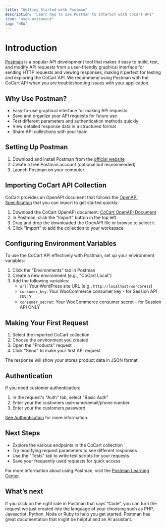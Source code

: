```yaml
---
title: "Getting Started with Postman"
description: "Learn how to use Postman to interact with CoCart API"
icon: "user-astronaut"
tag: "NEW"
---
```


# Introduction

[Postman](https://www.postman.com/) is a popular API development tool that makes it easy to build, test, and modify API requests from a user-friendly graphical interface for sending HTTP requests and viewing responses, making it perfect for testing and exploring the CoCart API. We recommend using Postman with the CoCart API when you are troubleshooting issues with your application.

## Why Use Postman?

- Easy-to-use graphical interface for making API requests
- Save and organize your API requests for future use
- Test different parameters and authentication methods quickly
- View detailed response data in a structured format
- Share API collections with your team

## Setting Up Postman

1. Download and install Postman from the [official website](https://www.postman.com/downloads/)
2. Create a free Postman account (optional but recommended)
3. Launch Postman on your computer

## Importing CoCart API Collection

CoCart provides an OpenAPI document that follows the [OpenAPI Specification](https://swagger.io/specification/) that you can import to get started quickly:

1. Download the CoCart OpenAPI document: [CoCart OpenAPI Document](#)
2. In Postman, click the "Import" button in the top left
3. Drag and drop the downloaded the OpenAPI file or browse to select it
4. Click "Import" to add the collection to your workspace

## Configuring Environment Variables

To use the CoCart API effectively with Postman, set up your environment variables:

1. Click the "Environments" tab in Postman
2. Create a new environment (e.g., "CoCart Local")
3. Add the following variables:
   - `url`: Your WordPress site URL (e.g., `http://localhost/wordpress`)
   - `consumer_key`: Your WooCommerce consumer key - for Session API ONLY
   - `consumer_secret`: Your WooCommerce consumer secret - for Session API ONLY

## Making Your First Request

1. Select the imported CoCart collection
2. Choose the environment you created
3. Open the "Products" request
4. Click "Send" to make your first API request

The response will show your stores product data in JSON format.

## Authentication

If you need customer authentication:

1. In the request's "Auth" tab, select "Basic Auth"
2. Enter your the customers username/email/phone number
3. Enter your the customers password

[See Authentication](../api-reference/authentication) for more information.

## Next Steps

- Explore the various endpoints in the CoCart collection
- Try modifying request parameters to see different responses
- Use the "Tests" tab to write test scripts for your requests
- Save your frequently used requests for quick access

For more information about using Postman, visit the [Postman Learning Center](https://learning.postman.com/).

## What’s next

If you click on the right side in Postman that says “Code”, you can turn the request we just created into the language of your choosing such as PHP, Javascript, Python, Node or Ruby to help you get started. Postman has great documentation that might be helpful and an AI assistant.

